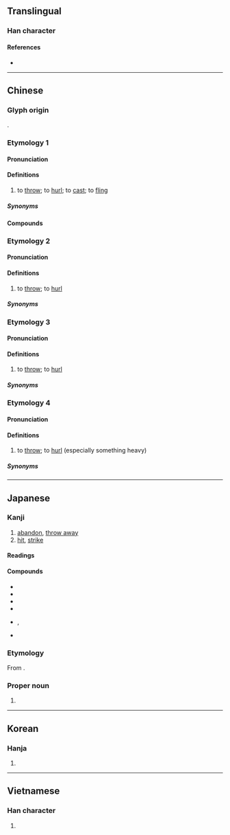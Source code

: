 {{also|掷}}
{{character info}}
==Translingual==

===Han character===
{{Han char|rn=64|rad=手|as=15|sn=18|four=57027|canj=QTKL|ids=⿰扌鄭}}

====References====
* {{Han ref|kx=0461.020|dkj=12893|dj=0810.100|hdz=31976.030|uh=64F2|ud=25842|bh=C259|bd=49753}}

----

==Chinese==

===Glyph origin===
{{Han etym}}
{{Han compound|手|鄭|c1=s|c2=p|t1=hand|ls=psc}}.

===Etymology 1===
{{zh-forms|s=掷}}

====Pronunciation====
{{zh-pron
|m=擲
|c=zaak6
|h=gd=ced5
|md=dĭk
|mn=xm,zz:te̍k/qz:tia̍k
|w=5zeq,5zaq
|x=zhr6
|mc=y
|oc=y
|cat=v
}}

====Definitions====
{{zh-hanzi}}

# to [[throw]]; to [[hurl]]; to [[cast]]; to [[fling]]

=====Synonyms=====
{{zh-dial|扔}}

====Compounds====
{{zh-der|乾坤一擲/乾坤一掷|一擲千金|孤注一擲|地擲球|一擲百萬|千金一擲|擲色|投擲|擲地有聲|擲骰子|洪喬擲水|浪擲|擲瓶|擲梭|擲果|擲石子|擲地之材|時光虛擲|擲刀對泣|果擲行車|擲地|擲果潘郎|擲下|擲級承矛|擲筊|拋擲|抱盆兒擲|擲彈筒|棄擲|擲果盈車|擲果潘安|擲果河陽|擲鼠忌器|擲還|虎擲龍拿|飛磚擲瓦|虛擲|糜擲|擲公字}}

===Etymology 2===
{{zh-forms|s=掷|alt=掟,旦}}

====Pronunciation====
{{zh-pron
|mn=xm,qz,tw,ph:tàn
|dial=n
|cat=v
}}

====Definitions====
{{zh-hanzi}}

# {{lb|zh|Hokkien}} to [[throw]]; to [[hurl]]

=====Synonyms=====
{{zh-dial|扔}}

===Etymology 3===
{{zh-forms|s=掷}}

====Pronunciation====
{{zh-pron
|mn-t=dan6
|dial=n
|cat=v
}}

====Definitions====
{{zh-hanzi}}

# {{lb|zh|Teochew}} to [[throw]]; to [[hurl]]

=====Synonyms=====
{{zh-dial|扔}}

===Etymology 4===
{{zh-forms|s=掷}}

====Pronunciation====
{{zh-pron
|h=pfs=te̍p;gd=dêb6
|dial=n
|cat=v
}}

====Definitions====
{{zh-hanzi}}

# {{lb|zh|Hakka}} to [[throw]]; to [[hurl]] (especially something heavy)

=====Synonyms=====
{{zh-dial|扔}}

----

==Japanese==

===Kanji===
{{ja-kanji|grade=|rs=手15}}

# [[abandon]], [[throw away]]
# [[hit]], [[strike]]

====Readings====
{{ja-readings
|goon=じゃく<ぢやく
|kanon=てき
|kun=なぐ-る, なげう-つ
|nanori=たたき
}}

====Compounds====
{{der-top|Compounds}}
* {{ja-r|擲弾|てきだん}}
* {{ja-r|一擲|いってき}}
* {{ja-r|打擲|ちょうちゃく}}
* {{ja-r|投擲|とうてき}}
* {{ja-r|放擲|ほうてき|rom=-}}, {{ja-r|抛擲|ほうてき}}
* {{ja-r|擲石|いしなご}}
{{der-bottom}}

===Etymology===
{{ja-kanjitab|たたき|yomi=k}}
From {{m|ja|叩き|tr=tataki||[[hit]]ting, [[strike|striking]]}}.

===Proper noun===
{{ja-pos|proper|たたき}}

# {{surname|ja|A=a|nodot=1|sort=たたき}}

----

==Korean==

===Hanja===
{{ko-hanja|hangeul=척|eumhun=|rv=cheok|mr=ch'ŏk|y=chek}}

# {{rfdef|ko|sort=手15}}

----

==Vietnamese==

===Han character===
{{vi-readings|reading=trịch, trạnh, chệch, sịch, trệch, xệch|rs=手15}}

# {{rfdef|vi|sort=手15}}